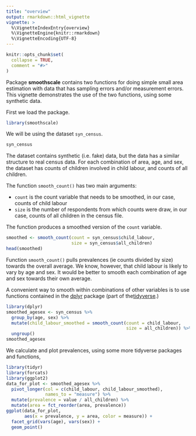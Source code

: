 ```yaml
---
title: "overview"
output: rmarkdown::html_vignette
vignette: >
  %\VignetteIndexEntry{overview}
  %\VignetteEngine{knitr::rmarkdown}
  %\VignetteEncoding{UTF-8}
---
```


```r
knitr::opts_chunk$set(
  collapse = TRUE,
  comment = "#>"
)
```

Package **smoothscale** contains two functions for doing simple small area estimation with data that has sampling errors and/or measurement errors. This vignette demonstrates the use of the two functions, using some synthetic data.

First we load the package.

```r
library(smoothscale)
```

We will be using the dataset `syn_census`.

```r
syn_census
```
The dataset contains synthetic (i.e. fake) data, but the data has a similar structure to real census data. For each combination of area, age, and sex, the dataset has counts of children involved in child labour, and counts of all children.

The function `smooth_count()` has two main arguments:

- `count` is the count variable that needs to be smoothed, in our case, counts of child labour
- `size` is the number of respondents from which counts were draw, in our case, counts of all children in the census file.

The function produces a smoothed version of the `count` variable.

```r
smoothed <- smooth_count(count = syn_census$child_labour,
                         size = syn_census$all_children)
head(smoothed)
```

Function `smooth_count()` pulls prevalences (ie counts divided by size) towards the overall average. We know, however, that child labour is likely to vary by age and sex. It would be better to smooth each combination of age and sex towards their own average. 

A convenient way to smooth within combinations of other variables is to use functions contained in the [dplyr](https://dplyr.tidyverse.org) package (part of the[tidyverse](https://www.tidyverse.org).)

```r
library(dplyr)
smoothed_agesex <- syn_census %>%
  group_by(age, sex) %>%
  mutate(child_labour_smoothed = smooth_count(count = child_labour,
                                              size = all_children)) %>%
  ungroup()
smoothed_agesex
```

We calculate and plot prevalences, using some more tidyverse packages and functions,

```r
library(tidyr)
library(forcats)
library(ggplot2)
data_for_plot <- smoothed_agesex %>%
  pivot_longer(col = c(child_labour, child_labour_smoothed),
               names_to = "measure") %>%
  mutate(prevalence = value / all_children) %>%
  mutate(area = fct_reorder(area, prevalence))
ggplot(data_for_plot,
       aes(x = prevalence, y = area, color = measure)) +
  facet_grid(vars(age), vars(sex)) +
  geom_point()
```


